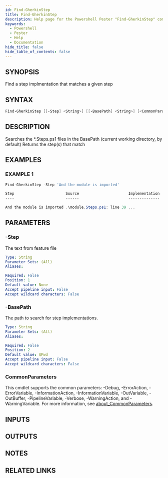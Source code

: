 ```yaml
---
id: Find-GherkinStep
title: Find-GherkinStep
description: Help page for the Powershell Pester "Find-GherkinStep" command
keywords:
  - Powershell
  - Pester
  - Help
  - Documentation
hide_title: false
hide_table_of_contents: false
---
```


## SYNOPSIS
Find a step implmentation that matches a given step

## SYNTAX

```powershell
Find-GherkinStep [[-Step] <String>] [[-BasePath] <String>] [<CommonParameters>]
```

## DESCRIPTION
Searches the *.Steps.ps1 files in the BasePath (current working directory, by default)
Returns the step(s) that match

## EXAMPLES

### EXAMPLE 1
```powershell
Find-GherkinStep -Step 'And the module is imported'

Step                       Source                      Implementation
----                       ------                      --------------

And the module is imported .\module.Steps.ps1: line 39 ...
```


## PARAMETERS

### -Step
The text from feature file

```yaml
Type: String
Parameter Sets: (All)
Aliases:

Required: False
Position: 1
Default value: None
Accept pipeline input: False
Accept wildcard characters: False
```

### -BasePath
The path to search for step implementations.

```yaml
Type: String
Parameter Sets: (All)
Aliases:

Required: False
Position: 2
Default value: $Pwd
Accept pipeline input: False
Accept wildcard characters: False
```

### CommonParameters
This cmdlet supports the common parameters: -Debug, -ErrorAction, -ErrorVariable, -InformationAction, -InformationVariable, -OutVariable, -OutBuffer, -PipelineVariable, -Verbose, -WarningAction, and -WarningVariable. For more information, see [about_CommonParameters](http://go.microsoft.com/fwlink/?LinkID=113216).

## INPUTS

## OUTPUTS

## NOTES

## RELATED LINKS
